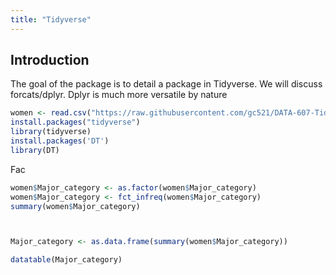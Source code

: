 ```yaml
---
title: "Tidyverse"
---
```


## Introduction

The goal of the package is to detail a package in Tidyverse. We will discuss forcats/dplyr. Dplyr is much more versatile by nature  

```r
women <- read.csv("https://raw.githubusercontent.com/gc521/DATA-607-Tidyverse/main/women-stem.csv")
install.packages("tidyverse")
library(tidyverse)
install.packages('DT')
library(DT)
```
Fac

```r
women$Major_category <- as.factor(women$Major_category)
women$Major_category <- fct_infreq(women$Major_category)
summary(women$Major_category)



Major_category <- as.data.frame(summary(women$Major_category))

datatable(Major_category)

```


